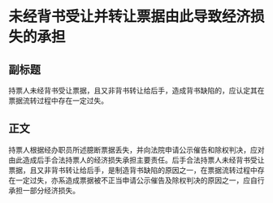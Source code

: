 # 未经背书受让并转让票据由此导致经济损失的承担
## 副标题
持票人未经背书受让票据，且又非背书转让给后手，造成背书缺陷的，应认定其在票据流转过程中存在一定过失。
## 正文
持票人根据经办职员所述臆断票据丢失，并向法院申请公示催告和除权判决，应对由此造成后手合法持票人的经济损失承担主要责任。后手合法持票人未经背书受让票据，且又非背书转让给后手，是制造背书缺陷的原因之一，在票据流转过程中存在一定过失，亦系造成票据被不正当申请公示催告及除权判决的原因之一，应自行承担一部分经济损失。